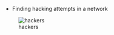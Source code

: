 * Finding  hacking attempts  in a   network 
 
![hackers](https://cloud.githubusercontent.com/assets/7158671/24640734/274c9a2a-1902-11e7-9018-b3fc30672089.jpg)
